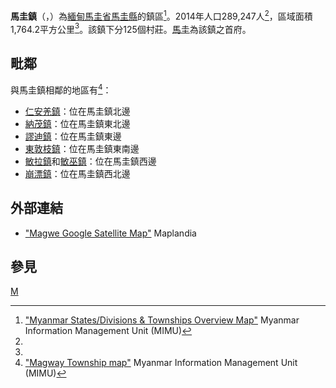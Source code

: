 {{Infobox settlement
|name =馬圭鎮
|native_name = {{lang|my|မကွေးမြို့နယ်}}
|settlement_type = [[馬圭縣_(緬甸)|馬圭縣]]鎮區
|image_skyline = 
|image_map = Magway Township.svg
|mapsize = 
|map_caption = 馬圭鎮在馬圭省的位置
|seat = [[馬圭_(緬甸)|馬圭]]
|seat_type = 首府
|subdivision_type = 國家
|subdivision_name = {{flag|Burma}}
|subdivision_type1 = [[缅甸行政区划|省邦]]
|subdivision_name1 = [[馬圭省|馬圭省]]
|subdivision_type2 = [[縣_(緬甸)|縣]]
|subdivision_name2 = [[馬圭縣_(緬甸)|馬圭縣]]
|area_total_km2 = 1,764.2
|population_footnotes =<ref name="citypopulation">[http://www.citypopulation.de/php/myanmar-admin.php MYANMAR: Administrative Division]. Citypopulation. 2015-11-24</ref>
|population = 289,247
|population_as_of = 2014
|population_density_km2 = 163.95
|coordinates_display = inline,title
|coordinates_region = MM
|latNS = N
|latd = 20
|latm = 07
|lats = 00
|longEW = E
|longd = 95
|longm = 08
|longs = 00
|elevation_ft = 
|elevation_m = 
|timezone = [[Myanmar_Standard_Time|MST]]
|utc_offset = +6:30
|website =
}}

'''馬圭鎮'''（{{lang-my|မကွေးမြို့နယ်}}，{{lang-en|Magway Township}}）為[[緬甸|緬甸]][[馬圭省|馬圭省]][[馬圭縣_(緬甸)|馬圭縣]]的鎮區<ref name="MIMU001">[http://www.burmalibrary.org/docs6/MIMU001_A3_SD%20&%20Township%20Overview.pdf "Myanmar States/Divisions & Townships Overview Map"] {{Wayback|url=http://www.burmalibrary.org/docs6/MIMU001_A3_SD%20%26%20Township%20Overview.pdf |date=20101203160828 }} Myanmar Information Management Unit (MIMU)</ref>。2014年人口289,247人<ref name=citypopulation/>，區域面積1,764.2平方公里<ref name=citypopulation/>。該鎮下分125個村莊。[[馬圭_(緬甸)|馬圭]]為該鎮之首府。

==毗鄰==
與馬圭鎮相鄰的地區有<ref>[http://www.themimu.info/MapsInfo/Magway/MIMU139_ADPC_Magway_090120_A3_v01.jpg "Magway Township map"]{{dead link|date=十一月 2017 |bot=InternetArchiveBot }} Myanmar Information Management Unit (MIMU)</ref>：
* [[仁安羌鎮|仁安羌鎮]]：位在馬圭鎮北邊
* [[納茂鎮|納茂鎮]]：位在馬圭鎮東北邊
* [[謬迪鎮|謬迪鎮]]：位在馬圭鎮東邊
* [[東敦枝鎮|東敦枝鎮]]：位在馬圭鎮東南邊
* [[敏拉鎮|敏拉鎮]]和[[敏巫鎮|敏巫鎮]]：位在馬圭鎮西邊
* [[崩漂鎮|崩漂鎮]]：位在馬圭鎮西北邊

==外部連結==
* [http://www.maplandia.com/burma/magwe/magwe/ "Magwe Google Satellite Map"] {{Wayback|url=http://www.maplandia.com/burma/magwe/magwe/ |date=20190827162631 }} Maplandia

==參見==
{{Reflist}}

{{馬圭省行政區劃|state=collapsed}}

[[Category:馬圭省鎮區|M]]

{{Burma-geo-stub}}